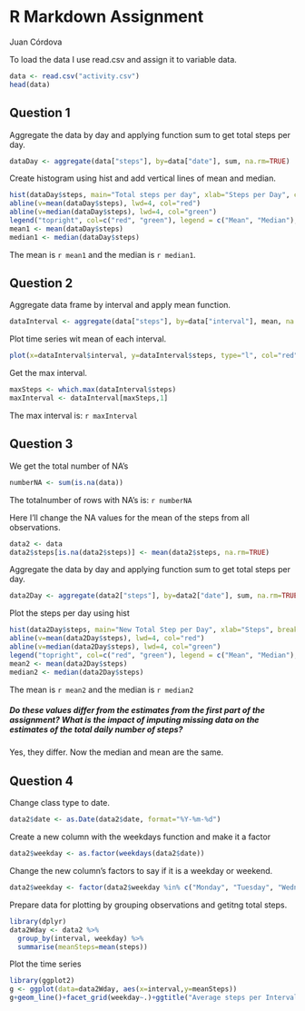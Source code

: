 R Markdown Assignment 
=================================
Juan Córdova

To load the data I use read.csv and assign it to variable data.
```r
data <- read.csv("activity.csv")
head(data)
```

## Question 1

Aggregate the data by day and applying function sum to get total steps per day.
```r
dataDay <- aggregate(data["steps"], by=data["date"], sum, na.rm=TRUE)
```

Create histogram using hist and add vertical lines of mean and median.
```r
hist(dataDay$steps, main="Total steps per day", xlab="Steps per Day", col="blue", breaks=10, xlim=c(0,25000))
abline(v=mean(dataDay$steps), lwd=4, col="red")
abline(v=median(dataDay$steps), lwd=4, col="green")
legend("topright", col=c("red", "green"), legend = c("Mean", "Median"), lty=1)
mean1 <- mean(dataDay$steps)
median1 <- median(dataDay$steps)
```

The mean is `r mean1` and the median is `r median1`. 

## Question 2

Aggregate data frame by interval and apply mean function. 
```r
dataInterval <- aggregate(data["steps"], by=data["interval"], mean, na.rm=TRUE)
```

Plot time series wit mean of each interval.
```r
plot(x=dataInterval$interval, y=dataInterval$steps, type="l", col="red", xlab="Interval", ylab="Steps mean", main= "Average steps per interval")
```

Get the max interval.
```r
maxSteps <- which.max(dataInterval$steps)
maxInterval <- dataInterval[maxSteps,1]
```

The max interval is: `r maxInterval`

## Question 3

We get the total number of NA's
```r
numberNA <- sum(is.na(data))
```

The totalnumber of rows with NA's is: `r numberNA`

Here I'll change the NA values for the mean of the steps from all observations. 
```r
data2 <- data
data2$steps[is.na(data2$steps)] <- mean(data2$steps, na.rm=TRUE)

```
 
 Aggregate the data by day and applying function sum to get total steps per day.
```r
data2Day <- aggregate(data2["steps"], by=data2["date"], sum, na.rm=TRUE)
```
 
 Plot the steps per day using hist
```r
hist(data2Day$steps, main="New Total Step per Day", xlab="Steps", breaks=10)
abline(v=mean(data2Day$steps), lwd=4, col="red")
abline(v=median(data2Day$steps), lwd=4, col="green")
legend("topright", col=c("red", "green"), legend = c("Mean", "Median"), lty=1)
mean2 <- mean(data2Day$steps)
median2 <- median(data2Day$steps)
```

The mean is `r mean2` and the median is `r median2`

##### Do these values differ from the estimates from the first part of the assignment? What is the impact of imputing missing data on the estimates of the total daily number of steps?
Yes, they differ. Now the median and mean are the same. 

## Question 4

Change class type to date.

```r
data2$date <- as.Date(data2$date, format="%Y-%m-%d")
```

Create a new column with the weekdays function and make it a factor

```r
data2$weekday <- as.factor(weekdays(data2$date))
```

Change the new column's factors to say if it is a weekday or weekend.

```r
data2$weekday <- factor(data2$weekday %in% c("Monday", "Tuesday", "Wednesay","Thurday", "Friday"), levels=c(FALSE,TRUE), labels=c("weekend","weekday"))
```

Prepare data for plotting by grouping observations and getitng total steps. 

```r
library(dplyr)
data2Wday <- data2 %>% 
  group_by(interval, weekday) %>% 
  summarise(meanSteps=mean(steps))
```

Plot the time series
```r
library(ggplot2)
g <- ggplot(data=data2Wday, aes(x=interval,y=meanSteps))
g+geom_line()+facet_grid(weekday~.)+ggtitle("Average steps per Interval")+ylab("Average steps")
```

